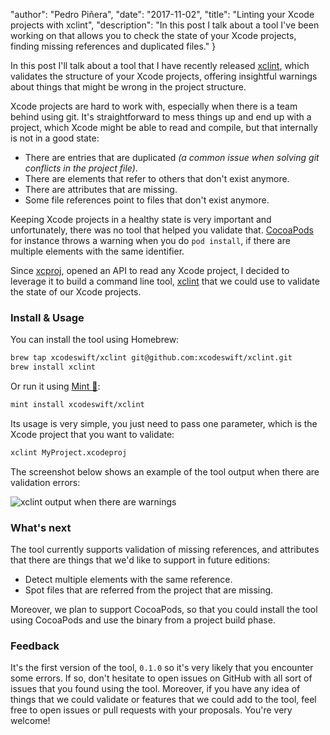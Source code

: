 
  "author": "Pedro Piñera",
  "date": "2017-11-02",
  "title": "Linting your Xcode projects with xclint",
  "description": "In this post I talk about a tool I've been working on that allows you to check the state of your Xcode projects, finding missing references and duplicated files."
}




In this post I'll talk about a tool that I have recently released [xclint](https://github.com/xcodeswift/xclint), which validates the structure of your Xcode projects, offering insightful warnings about things that might be wrong in the project structure.

Xcode projects are hard to work with, especially when there is a team behind using git. It's straightforward to mess things up and end up with a project, which Xcode might be able to read and compile, but that internally is not in a good state:

- There are entries that are duplicated _(a common issue when solving git conflicts in the project file)_.
- There are elements that refer to others that don't exist anymore.
- There are attributes that are missing.
- Some file references point to files that don't exist anymore.

Keeping Xcode projects in a healthy state is very important and unfortunately, there was no tool that helped you validate that. [CocoaPods](https://cocoapods.org) for instance throws a warning when you do `pod install`, if there are multiple elements with the same identifier.

Since [xcproj](https://github.com/xcodeswift/xcproj), opened an API to read any Xcode project, I decided to leverage it to build a command line tool, [xclint](https://github.com/xcodeswift/xclint) that we could use to validate the state of our Xcode projects.

### Install & Usage

You can install the tool using Homebrew:

```bash
brew tap xcodeswift/xclint git@github.com:xcodeswift/xclint.git
brew install xclint
```

Or run it using [Mint 🌱](https://github.com/yonaskolb/mint):

```bash
mint install xcodeswift/xclint
```

Its usage is very simple, you just need to pass one parameter, which is the Xcode project that you want to validate:

```bash
xclint MyProject.xcodeproj
```

The screenshot below shows an example of the tool output when there are validation errors:

![xclint output when there are warnings](/images/posts/xclint.png)

### What's next

The tool currently supports validation of missing references, and attributes that there are things that we'd like to support in future editions:

- Detect multiple elements with the same reference.
- Spot files that are referred from the project that are missing.

Moreover, we plan to support CocoaPods, so that you could install the tool using CocoaPods and use the binary from a project build phase.

### Feedback

It's the first version of the tool, `0.1.0` so it's very likely that you encounter some errors. If so, don't hesitate to open issues on GitHub with all sort of issues that you found using the tool. Moreover, if you have any idea of things that we could validate or features that we could add to the tool, feel free to open issues or pull requests with your proposals. You're very welcome!


